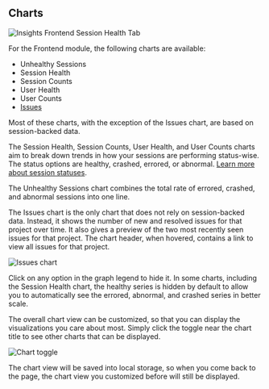 ## Charts

![Insights Frontend Session Health Tab](./common-imgs/img/frontend-insights-session-health.png)

For the Frontend module, the following charts are available:

- Unhealthy Sessions
- Session Health
- Session Counts
- User Health
- User Counts
- [Issues](/product/issues/)

Most of these charts, with the exception of the Issues chart, are based on session-backed data.

The Session Health, Session Counts, User Health, and User Counts charts aim to break down trends in how your sessions are performing status-wise. The status options are healthy, crashed, errored, or abnormal. [Learn more about session statuses](/product/releases/health/#session-status).

The Unhealthy Sessions chart combines the total rate of errored, crashed, and abnormal sessions into one line.

The Issues chart is the only chart that does not rely on session-backed data. Instead, it shows the number of new and resolved issues for that project over time. It also gives a preview of the two most recently seen issues for that project. The chart header, when hovered, contains a link to view all issues for that project.

![Issues chart](./common-imgs/img/frontend-insights-issue-chart.png)

Click on any option in the graph legend to hide it. In some charts, including the Session Health chart, the healthy series is hidden by default to allow you to automatically see the errored, abnormal, and crashed series in better scale.

The overall chart view can be customized, so that you can display the visualizations you care about most. Simply click the toggle near the chart title to see other charts that can be displayed.

![Chart toggle](./common-imgs/img/frontend-insights-chart-toggle.png)

The chart view will be saved into local storage, so when you come back to the page, the chart view you customized before will still be displayed.
